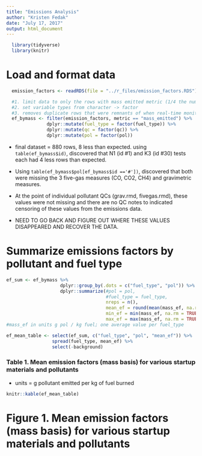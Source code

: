 ```yaml
---
title: "Emissions Analysis"
author: "Kristen Fedak"
date: "July 17, 2017"
output: html_document
---
```



```r
  library(tidyverse)
  library(knitr)
```

# Load and format data
```r
  emission_factors <- readRDS(file = "../r_files/emission_factors.RDS")
```

```r
  #1. limit data to only the rows with mass emitted metric (1/4 the number of rows of original - exlude concentrations,mass of carbon emitted, and instrument) 
  #2. set variable types from character -> factor
  #3. removes duplicate rows that were remnants of when real-time monitors had timestamps, so multiple rows per test even though the mass_ef was a single value for the test. 
  ef_bymass <- filter(emission_factors, metric == "mass_emitted") %>%
               dplyr::mutate(fuel_type = factor(fuel_type)) %>%
               dplyr::mutate(qc = factor(qc)) %>%
               dplyr::mutate(pol = factor(pol))
```
* final dataset = 880 rows, 8 less than expected. using `table(ef_bymass$id)`, discovered that N1 (id #1) and K3 (id #30) tests each had 4 less rows than expected. 
* Using `table(ef_bymass$pol[ef_bymass$id =='#'])`, discovered that both were missing the 3 five-gas measures (CO, CO2, CH4) and gravimetric measures. 
* At the point of individual pollutant QCs (grav.rmd, fivegas.rmd), these values were not missing and there are no QC notes to indicated censoring of these values from the emissions data. 

* NEED TO GO BACK AND FIGURE OUT WHERE THESE VALUES DISAPPEARED AND RECOVER THE DATA. 


# Summarize emissions factors by pollutant and fuel type
```r
ef_sum <- ef_bymass %>%
                    dplyr::group_by(.dots = c("fuel_type", "pol")) %>%
                    dplyr::summarize(#pol = pol,
                                     #fuel_type = fuel_type,
                                     nreps = n(),
                                     mean_ef = round(mean(mass_ef, na.rm = TRUE), 4),
                                     min_ef = min(mass_ef, na.rm = TRUE),
                                     max_ef = max(mass_ef, na.rm = TRUE)) 
#mass_ef in units g pol / kg fuel; one average value per fuel_type

ef_mean_table <- select(ef_sum, c("fuel_type", "pol", "mean_ef")) %>%
                 spread(fuel_type, mean_ef) %>%
                 select(-background)
```

### Table 1. Mean emission factors (mass basis) for various startup materials and pollutants
* units = g pollutant emitted per kg of fuel burned
```r
knitr::kable(ef_mean_table)
```

# Figure 1. Mean emission factors (mass basis) for various startup materials and pollutants

```r

```

